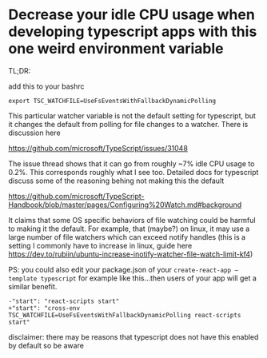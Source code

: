 


# Decrease your idle CPU usage when developing typescript apps with this one weird environment variable


TL;DR:

add this to your bashrc

```
export TSC_WATCHFILE=UseFsEventsWithFallbackDynamicPolling
```

This particular watcher variable is not the default setting for typescript, but
it changes the default from polling for file changes to a watcher. There is
discussion here

https://github.com/microsoft/TypeScript/issues/31048

The issue thread shows that it can go from roughly ~7% idle CPU usage to 0.2%.
This corresponds roughly what I see too. Detailed docs for typescript discuss
some of the reasoning behing not making this the default

https://github.com/microsoft/TypeScript-Handbook/blob/master/pages/Configuring%20Watch.md#background



It claims that some OS specific behaviors of file watching could be harmful to
making it the default. For example, that (maybe?) on linux, it may use a large
number of file watchers which can exceed notify handles (this is a setting I
commonly have to increase in linux, guide here
https://dev.to/rubiin/ubuntu-increase-inotify-watcher-file-watch-limit-kf4)



PS: you could also edit your package.json of your `create-react-app –template
typescript` for example like this…then users of your app will get a similar
benefit.

```
-"start": "react-scripts start"
+"start": "cross-env TSC_WATCHFILE=UseFsEventsWithFallbackDynamicPolling react-scripts start"
```

disclaimer: there may be reasons that typescript does not have this enabled by
default so be aware


